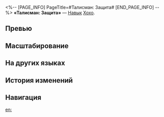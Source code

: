 <%-- [PAGE_INFO]
PageTitle=#Талисман: Защита#
[END_PAGE_INFO] --%>
{{Навык Инфобокс
|Название         = Талисман: Защита
|Изображение      = Навык Талисман: Защита.png
|Персонаж         = Хохо
|Тип              = Навык
|Тэг              = Восстановление
|УронСтойк        = 
|ЭнергияГен       = 30
|Энергия          = 
|Длительность     = 
|Описание         = Снимает 1 {{Доп эффект|ослабление}} с выбранного союзника и немедленно восстанавливает его НР, равное {{Цвет|Выделенный|14%—22,4%}} от макс. НР Хохо + {{Цвет|Выделенный|140—623}} ед., а также восстанавливает НР соседних целей, равное {{Цвет|Выделенный|11,2%—17,9%}} от макс. НР Хохо + {{Цвет|Выделенный|112—498,4}} ед.
|Свойство1        = 
|Масштабирование1 = 
}}
'''«Талисман: Защита»''' — [[Навык]] [[Хохо]].

==Превью==
{{Превью
|Файл = Талисман: Защита Превью
}}

==Масштабирование==
{{Масштабирование навыка|тип=Навык
|14%;14.88%;15.75%;16.63%;17.5%;18.2%;18.9%;19.6%;20.3%;21%;21.7%;22.4%;23.1%;23.8%;24.5%
|14000%;22400%;28700%;35000%;39200%;43400%;46550%;49700%;52850%;56000%;59150%;62300%;65450%;68600%;71750%
|11.2%;11.9%;12.6%;13.3%;14%;14.56%;15.12%;15.68%;16.24%;16.8%;17.36%;17.92%;18.48%;19.04%;19.6%
|11200%;17920%;22960%;28000%;31360%;34720%;37240%;39760%;42280%;44800%;47320%;49840%;52360%;54880%;57400%
}}

==На других языках==
{{На других языках
|en   = Talisman: Protection
|zhs  = 灵符•保命护身
|zht  = 靈符•保命護身
|ja   = {{Rubi|霊符|れいふ}}・{{Rubi|護身|ごしん}}
|ko   = 부적•보명호신
|es   = Talismán: Protección
|fr   = Talisman de protection
|ru   = Талисман: Защита
|th   = Talisman: Protection
|vi   = Linh Phù - Hộ Thân
|de   = Talisman: Schutz des Lebens
|id   = Talisman: Protection
|pt   = Talismã: Proteção
}}

==История изменений==
{{История изменений|3.5}}

==Навигация==
{{Навык Навбокс|Хохо}}

[[en:]]